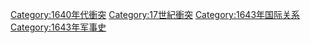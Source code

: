 [[Category:1640年代衝突|Category:1640年代衝突]]
[[Category:17世紀衝突|Category:17世紀衝突]]
[[Category:1643年国际关系|Category:1643年国际关系]]
[[Category:1643年军事史|Category:1643年军事史]]